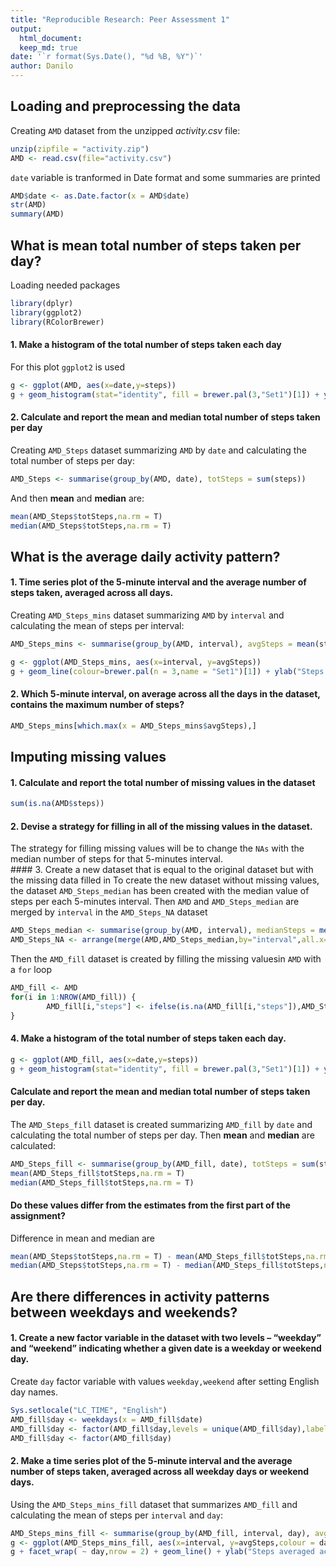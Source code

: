 ```yaml
---
title: "Reproducible Research: Peer Assessment 1"
output: 
  html_document:
  keep_md: true
date: '`r format(Sys.Date(), "%d %B, %Y")`'
author: Danilo
---
```



## Loading and preprocessing the data
Creating  `AMD` dataset from the unzipped *activity.csv* file:

```r
unzip(zipfile = "activity.zip")
AMD <- read.csv(file="activity.csv")
```

`date` variable is tranformed in Date format and some summaries are printed

```r
AMD$date <- as.Date.factor(x = AMD$date)
str(AMD)
summary(AMD)
```

## What is mean total number of steps taken per day?

Loading needed packages
```r
library(dplyr)
library(ggplot2)
library(RColorBrewer)
```

#### 1. Make a histogram of the total number of steps taken each day

For this plot `ggplot2` is used 
```r
g <- ggplot(AMD, aes(x=date,y=steps))
g + geom_histogram(stat="identity", fill = brewer.pal(3,"Set1")[1]) + ylab("Total steps") + xlab("Date")
```

#### 2. Calculate and report the **mean** and **median** total number of steps taken per day

Creating `AMD_Steps` dataset summarizing `AMD` by `date` and calculating the total number of steps per day:
```r
AMD_Steps <- summarise(group_by(AMD, date), totSteps = sum(steps))
```
And then **mean** and **median** are:
```r
mean(AMD_Steps$totSteps,na.rm = T)
median(AMD_Steps$totSteps,na.rm = T)
```

## What is the average daily activity pattern?

#### 1. Time series plot of the 5-minute interval and the average number of steps taken, averaged across all days.

Creating `AMD_Steps_mins` dataset summarizing `AMD` by `interval` and calculating the mean of steps per interval:
```r
AMD_Steps_mins <- summarise(group_by(AMD, interval), avgSteps = mean(steps,na.rm=T))

g <- ggplot(AMD_Steps_mins, aes(x=interval, y=avgSteps)) 
g + geom_line(colour=brewer.pal(n = 3,name = "Set1")[1]) + ylab("Steps averaged across all days") + xlab("5 minutes interval") 
```

#### 2. Which 5-minute interval, on average across all the days in the dataset, contains the maximum number of steps?
```r
AMD_Steps_mins[which.max(x = AMD_Steps_mins$avgSteps),]
```


## Imputing missing values

#### 1. Calculate and report the total number of missing values in the dataset
```r
sum(is.na(AMD$steps))
```

#### 2. Devise a strategy for filling in all of the missing values in the dataset.
The strategy for filling missing values will be to change the `NAs` with the median number of steps for that 5-minutes interval.  
#### 3. Create a new dataset that is equal to the original dataset but with the missing data filled in
To create the new dataset without missing values, the dataset `AMD_Steps_median` has been created with the median value of steps per each 5-minutes interval. Then `AMD`  and `AMD_Steps_median` are merged by `interval` in the `AMD_Steps_NA` dataset
```r
AMD_Steps_median <- summarise(group_by(AMD, interval), medianSteps = median(steps,na.rm=T))
AMD_Steps_NA <- arrange(merge(AMD,AMD_Steps_median,by="interval",all.x=T),date,interval)
```

Then the `AMD_fill` dataset is created by filling the missing valuesin `AMD` with a `for` loop
```r
AMD_fill <- AMD
for(i in 1:NROW(AMD_fill)) {
        AMD_fill[i,"steps"] <- ifelse(is.na(AMD_fill[i,"steps"]),AMD_Steps_NA[i,"medianSteps"],AMD_fill[i,"steps"])
}
```

#### 4. Make a histogram of the total number of steps taken each day. 
```r
g <- ggplot(AMD_fill, aes(x=date,y=steps))
g + geom_histogram(stat="identity", fill = brewer.pal(3,"Set1")[1]) + ylab("Total steps") + xlab("Date")
```

#### Calculate and report the **mean** and **median** total number of steps taken per day.

The `AMD_Steps_fill` dataset is created summarizing `AMD_fill` by `date` and calculating the total number of steps per day. Then **mean** and **median** are calculated:
```r
AMD_Steps_fill <- summarise(group_by(AMD_fill, date), totSteps = sum(steps))
mean(AMD_Steps_fill$totSteps,na.rm = T)
median(AMD_Steps_fill$totSteps,na.rm = T)
```
#### Do these values differ from the estimates from the first part of the assignment?

Difference in mean and median are
```r
mean(AMD_Steps$totSteps,na.rm = T) - mean(AMD_Steps_fill$totSteps,na.rm = T)
median(AMD_Steps$totSteps,na.rm = T) - median(AMD_Steps_fill$totSteps,na.rm = T)
```

## Are there differences in activity patterns between weekdays and weekends?

#### 1. Create a new factor variable in the dataset with two levels -- "weekday" and "weekend" indicating whether a given date is a weekday or weekend day.
Create `day` factor variable with values `weekday,weekend` after setting English day names.
```r
Sys.setlocale("LC_TIME", "English")
AMD_fill$day <- weekdays(x = AMD_fill$date)
AMD_fill$day <- factor(AMD_fill$day,levels = unique(AMD_fill$day),labels = c(rep("weekday",5),rep("weekend",2)))
AMD_fill$day <- factor(AMD_fill$day)
```

#### 2. Make a time series plot of the 5-minute interval and the average number of steps taken, averaged across all weekday days or weekend days.

Using the `AMD_Steps_mins_fill` dataset that summarizes `AMD_fill` and calculating the mean of steps per `interval` and `day`:
```r
AMD_Steps_mins_fill <- summarise(group_by(AMD_fill, interval, day), avgSteps = mean(steps,na.rm=T))
g <- ggplot(AMD_Steps_mins_fill, aes(x=interval, y=avgSteps,colour = day)) 
g + facet_wrap( ~ day,nrow = 2) + geom_line() + ylab("Steps averaged across all days") + xlab("5 minutes interval") + scale_color_brewer(palette = "Set1") + theme(legend.position="none")


```
